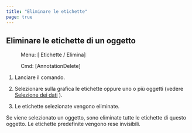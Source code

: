 ```yaml
---
title: "Eliminare le etichette"
page: true
---
```

## Eliminare le etichette di un oggetto
 <Menu> Menu: [ Etichette / Elimina] </Menu> 
 <Menu> Cmd: [AnnotationDelete] </Menu> 


1. Lanciare il comando.

2. Selezionare sulla grafica le etichette oppure uno o pi&#249; oggetti (vedere 
[Selezione dei dati](../grafik/selektionvondaten)
). 

3. Le etichette selezionate vengono eliminate.




<Success>
Se viene selezionato un oggetto, sono eliminate tutte le etichette di questo oggetto.
</Success>

<Success>
Le etichette predefinite vengono rese invisibili.
</Success>
